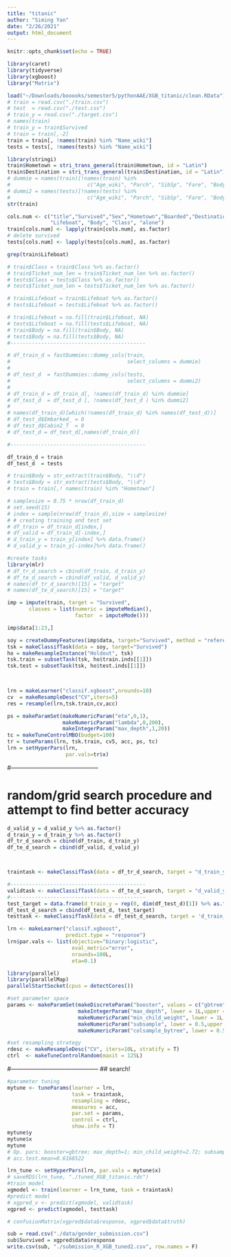 ```yaml
---
title: "titanic"
author: "Siming Yan"
date: "2/26/2021"
output: html_document
---
```


```r
knitr::opts_chunk$set(echo = TRUE)

```

<!-- ## R Markdown -->
 

```r
library(caret)
library(tidyverse)
library(xgboost)
library("Matrix")
```


```r
load("~/Downloads/booooks/semester5/pythonAAE/XGB_titanic/clean.RData")
# train = read.csv("./train.csv")
# test  = read.csv("./test.csv")
# train_y = read.csv("./target.csv")
# names(train)
# train_y = train$Survived
# train = train[,-2]
train = train[, !names(train) %in% "Name_wiki"]
tests = tests[, !names(tests) %in% "Name_wiki"]

```

```r
library(stringi)
train$Hometown = stri_trans_general(train$Hometown, id = "Latin")
train$Destination = stri_trans_general(train$Destination, id = "Latin")
# dummie = names(train)[!names(train) %in% 
#                         c("Age_wiki", "Parch", "SibSp", "Fare", "Body", "Lifeboat")]
# dummi2 = names(tests)[!names(tests) %in% 
#                         c("Age_wiki", "Parch", "SibSp", "Fare", "Body", "Lifeboat")]
str(train)

cols.num <- c("title","Survived","Sex","Hometown","Boarded","Destination",
              "Lifeboat", "Body", "Class", "alone")
train[cols.num] <- lapply(train[cols.num], as.factor)
# delete survived
tests[cols.num] <- lapply(tests[cols.num], as.factor)

grep(train$Lifeboat)

# train$Class = train$Class %>% as.factor()
# train$Ticket_num_len = train$Ticket_num_len %>% as.factor()
# tests$Class = tests$Class %>% as.factor()
# tests$Ticket_num_len = tests$Ticket_num_len %>% as.factor()

# train$Lifeboat = train$Lifeboat %>% as.factor()
# tests$Lifeboat = tests$Lifeboat %>% as.factor()

# train$Lifeboat = na.fill(train$Lifeboat, NA)
# tests$Lifeboat = na.fill(tests$Lifeboat, NA)
# train$Body = na.fill(train$Body, NA)
# tests$Body = na.fill(tests$Body, NA)
#--------------------------------------------

# df_train_d = fastDummies::dummy_cols(train, 
#                                      select_columns = dummie)
# 
# df_test_d  = fastDummies::dummy_cols(tests, 
#                                      select_columns = dummi2)
# 
# df_train_d = df_train_d[, !names(df_train_d) %in% dummie]
# df_test_d  = df_test_d [, !names(df_test_d ) %in% dummi2]
# 
# names(df_train_d)[which(!names(df_train_d) %in% names(df_test_d))]
# df_test_d$Embarked_ = 0
# df_test_d$Cabin2_T  = 0
# df_test_d = df_test_d[,names(df_train_d)]

#--------------------------------------------

df_train_d = train
df_test_d  = tests

# train$Body = str_extract(train$Body, "\\d")
# tests$Body = str_extract(tests$Body, "\\d")
# train = train[,! names(train) %in% "Hometown"]
```


```r
# samplesize = 0.75 * nrow(df_train_d)
# set.seed(15)
# index = sample(nrow(df_train_d),size = samplesize)
# # creating training and test set
# df_train = df_train_d[index,]
# df_valid = df_train_d[-index,]
# d_train_y = train_y[index] %>% data.frame()
# d_valid_y = train_y[-index]%>% data.frame()
```

```r
#create tasks
library(mlr)
# df_tr_d_search = cbind(df_train, d_train_y)
# df_te_d_search = cbind(df_valid, d_valid_y)
# names(df_tr_d_search)[15] = "target"
# names(df_te_d_search)[15] = "target"

imp = impute(train, target = "Survived", 
       classes = list(numeric = imputeMedian(),
                      factor  = imputeMode()))

imp$data[1:23,]

```

```r

soy = createDummyFeatures(imp$data, target="Survived", method = "reference")
tsk = makeClassifTask(data = soy, target="Survived")
ho = makeResampleInstance("Holdout", tsk)
tsk.train = subsetTask(tsk, ho$train.inds[[1]])
tsk.test = subsetTask(tsk, ho$test.inds[[1]])
 


lrn = makeLearner("classif.xgboost",nrounds=10)
cv  = makeResampleDesc("CV",iters=5)
res = resample(lrn,tsk.train,cv,acc)

ps = makeParamSet(makeNumericParam("eta",0,1), 
                  makeNumericParam("lambda",0,200),
                  makeIntegerParam("max_depth",1,20))
tc = makeTuneControlMBO(budget=100)
tr = tuneParams(lrn, tsk.train, cv5, acc, ps, tc)
lrn = setHyperPars(lrn, 
                   par.vals=tr$x)

```

#--------------------------------------------

# random/grid search procedure and attempt to find better accuracy


```r

d_valid_y = d_valid_y %>% as.factor()
d_train_y = d_train_y %>% as.factor()
df_tr_d_search = cbind(df_train, d_train_y)
df_te_d_search = cbind(df_valid, d_valid_y)



traintask <- makeClassifTask(data = df_tr_d_search, target = "d_train_y")

#--------------------------------------------
validtask <- makeClassifTask(data = df_te_d_search, target = "d_valid_y")
#--------------------------------------------
test_target = data.frame(d_train_y = rep(0, dim(df_test_d)[1]) %>% as.factor())
df_test_d_search = cbind(df_test_d, test_target)
testtask <- makeClassifTask(data = df_test_d_search, target = 'd_train_y')
```

```r
lrn <- makeLearner("classif.xgboost", 
                   predict.type = "response")
lrn$par.vals <- list(objective="binary:logistic", 
                     eval_metric="error", 
                     nrounds=100L, 
                     eta=0.1)
```

```r
library(parallel)
library(parallelMap) 
parallelStartSocket(cpus = detectCores())
```

```r
#set parameter space
params <- makeParamSet(makeDiscreteParam("booster", values = c("gbtree","gblinear")),
                       makeIntegerParam("max_depth", lower = 1L,upper = 11L),
                       makeNumericParam("min_child_weight", lower = 1L,upper = 10L),
                       makeNumericParam("subsample", lower = 0.5,upper = .95),
                       makeNumericParam("colsample_bytree", lower = 0.5,upper = 1))

#set resampling strategy
rdesc <- makeResampleDesc("CV", iters=10L, stratify = T)
ctrl  <- makeTuneControlRandom(maxit = 125L)
```

#--------------------------------------------
## search!

```r
#parameter tuning
mytune <- tuneParams(learner = lrn, 
                     task = traintask, 
                     resampling = rdesc, 
                     measures = acc, 
                     par.set = params, 
                     control = ctrl, 
                     show.info = T)
mytune$y 
mytune$x
mytune
# Op. pars: booster=gbtree; max_depth=1; min_child_weight=2.72; subsample=0.781; colsample_bytree=0.502
# acc.test.mean=0.6168522
```

```r
lrn_tune <- setHyperPars(lrn, par.vals = mytune$x)
# saveRDS(lrn_tune, "./tuned_XGB_titanic.rds")
#train model
xgmodel <- train(learner = lrn_tune, task = traintask)
#predict model
# xgpred_v <- predict(xgmodel, validtask)
xgpred <- predict(xgmodel, testtask)
```

```r
# confusionMatrix(xgpred$data$response, xgpred$data$truth)
```

```r
sub = read.csv("./data/gender_submission.csv")
sub$Survived = xgpred$data$response
write.csv(sub, "./submission_R_XGB_tuned2.csv", row.names = F)
```